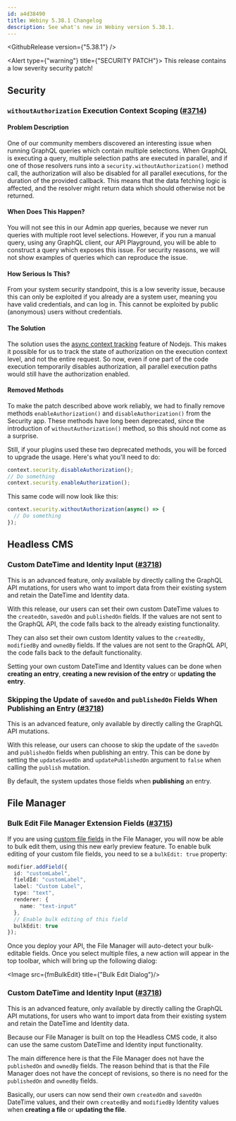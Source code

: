 ```yaml
---
id: a4d38490
title: Webiny 5.38.1 Changelog
description: See what's new in Webiny version 5.38.1.
---
```







<GithubRelease version={"5.38.1"} />

<Alert type={"warning"} title={"SECURITY PATCH"}>
  This release contains a low severity security patch!
</Alert>

## Security

### `withoutAuthorization` Execution Context Scoping ([#3714](https://github.com/webiny/webiny-js/pull/3714))

#### Problem Description

One of our community members discovered an interesting issue when running GraphQL queries which contain multiple selections.
When GraphQL is executing a query, multiple selection paths are executed in parallel, and if one of those resolvers runs into a `security.withoutAuthorization()` method call, the authorization will also be disabled for all parallel executions, for the duration of the provided callback. This means that the data fetching logic is affected, and the resolver might return data which should otherwise not be returned.

#### When Does This Happen?

You will not see this in our Admin app queries, because we never run queries with multiple root level selections. However, if you run a manual query, using any GraphQL client, our API Playground, you will be able to construct a query which exposes this issue. For security reasons, we will not show examples of queries which can reproduce the issue.

#### How Serious Is This?

From your system security standpoint, this is a low severity issue, because this can only be exploited if you already are a system user, meaning you have valid credentials, and can log in. This cannot be exploited by public (anonymous) users without credentials.

#### The Solution

The solution uses the [async context tracking](https://nodejs.org/api/async_context.html) feature of Nodejs. This makes it possible for us to track the state of authorization on the execution context level, and not the entire request. So now, even if one part of the code execution temporarily disables authorization, all parallel execution paths would still have the authorization enabled.

#### Removed Methods

To make the patch described above work reliably, we had to finally remove methods `enableAuthorization()` and `disableAuthorization()` from the Security app. These methods have long been deprecated, since the introduction of `withoutAuthorization()` method, so this should not come as a surprise.

Still, if your plugins used these two deprecated methods, you will be forced to upgrade the usage. Here's what you'll need to do:

```ts Old Usage
context.security.disableAuthorization();
// Do something
context.security.enableAuthorization();
```

This same code will now look like this:

```ts New Usage
context.security.withoutAuthorization(async() => {
  // Do something
});
```

## Headless CMS

### Custom DateTime and Identity Input ([#3718](https://github.com/webiny/webiny-js/pull/3718))
<Alert type="info">
  This is an advanced feature, only available by directly calling the GraphQL API mutations, for users who want to import data from their existing system and retain the DateTime and Identity data. 
</Alert>

With this release, our users can set their own custom DateTime values to the `createdOn`, `savedOn` and `publishedOn` fields. If the values are not sent to the GraphQL API, the code falls back to the already existing functionality.

They can also set their own custom Identity values to the `createdBy`, `modifiedBy` and `ownedBy` fields. If the values are not sent to the GraphQL API, the code falls back to the default functionality.

Setting your own custom DateTime and Identity values can be done when **creating an entry**, **creating a new revision of the entry** or **updating the entry**.

### Skipping the Update of `savedOn` and `publishedOn` Fields When Publishing an Entry ([#3718](https://github.com/webiny/webiny-js/pull/3718))

<Alert type="info">
  This is an advanced feature, only available by directly calling the GraphQL API mutations. 
</Alert>

With this release, our users can choose to skip the update of the `savedOn` and `publishedOn` fields when publishing an entry.
This can be done by setting the `updateSavedOn` and `updatePublishedOn` argument to `false` when calling the `publish` mutation.

By default, the system updates those fields when **publishing** an entry.


## File Manager

### Bulk Edit File Manager Extension Fields ([#3715](https://github.com/webiny/webiny-js/pull/3715))

If you are using [custom file fields](/docs/{version}/file-manager/extending/customize-file-fields) in the File Manager, you will now be able to bulk edit them, using this new early preview feature. To enable bulk editing of your custom file fields, you need to se a `bulkEdit: true` property:

```ts
modifier.addField({
  id: "customLabel",
  fieldId: "customLabel",
  label: "Custom Label",
  type: "text",
  renderer: {
    name: "text-input"
  },
  // Enable bulk editing of this field
  bulkEdit: true
});
```

Once you deploy your API, the File Manager will auto-detect your bulk-editable fields. Once you select multiple files, a new action will appear in the top toolbar, which will bring up the following dialog:

<Image src={fmBulkEdit} title={"Bulk Edit Dialog"}/>

### Custom DateTime and Identity Input ([#3718](https://github.com/webiny/webiny-js/pull/3718))

<Alert type="info">
  This is an advanced feature, only available by directly calling the GraphQL API mutations, for users who want to import data from their existing system and retain the DateTime and Identity data.
</Alert>

Because our File Manager is built on top the Headless CMS code, it also can use the same custom DateTime and Identity input functionality.

The main difference here is that the File Manager does not have the `publishedOn` and `ownedBy` fields.
The reason behind that is that the File Manager does not have the concept of revisions, so there is no need for the `publishedOn` and `ownedBy` fields.

Basically, our users can now send their own `createdOn` and `savedOn` DateTime values, and their own `createdBy` and `modifiedBy` Identity values when **creating a file** or **updating the file**.
